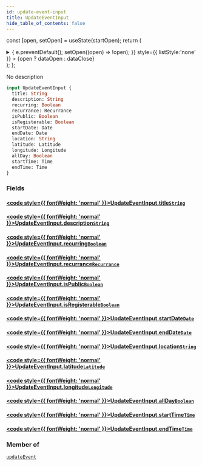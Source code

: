 ```yaml
---
id: update-event-input
title: UpdateEventInput
hide_table_of_contents: false
---
```






const [open, setOpen] = useState(startOpen);
return (
<details {...(open ? { open: true } : {})} className="details" style={{ border:'none', boxShadow:'none', background:'var(--ifm-background-color)' }}>
<summary
onClick={(e) => {
e.preventDefault();
setOpen((open) => !open);
}}
style={{ listStyle:'none' }} >
{open ? dataOpen : dataClose}
</summary>
{open && children}
</details>
);
};

No description

```graphql
input UpdateEventInput {
  title: String
  description: String
  recurring: Boolean
  recurrance: Recurrance
  isPublic: Boolean
  isRegisterable: Boolean
  startDate: Date
  endDate: Date
  location: String
  latitude: Latitude
  longitude: Longitude
  allDay: Boolean
  startTime: Time
  endTime: Time
}
```

### Fields

#### [<code style={{ fontWeight: 'normal' }}>UpdateEventInput.<b>title</b></code>](#)<Bullet />[`String`](../../../docs/schema/scalars/string) <Badge class="secondary" text="scalar"/>

>

#### [<code style={{ fontWeight: 'normal' }}>UpdateEventInput.<b>description</b></code>](#)<Bullet />[`String`](../../../docs/schema/scalars/string) <Badge class="secondary" text="scalar"/>

>

#### [<code style={{ fontWeight: 'normal' }}>UpdateEventInput.<b>recurring</b></code>](#)<Bullet />[`Boolean`](../../../docs/schema/scalars/boolean) <Badge class="secondary" text="scalar"/>

>

#### [<code style={{ fontWeight: 'normal' }}>UpdateEventInput.<b>recurrance</b></code>](#)<Bullet />[`Recurrance`](../../../docs/schema/enums/recurrance) <Badge class="secondary" text="enum"/>

>

#### [<code style={{ fontWeight: 'normal' }}>UpdateEventInput.<b>isPublic</b></code>](#)<Bullet />[`Boolean`](../../../docs/schema/scalars/boolean) <Badge class="secondary" text="scalar"/>

>

#### [<code style={{ fontWeight: 'normal' }}>UpdateEventInput.<b>isRegisterable</b></code>](#)<Bullet />[`Boolean`](../../../docs/schema/scalars/boolean) <Badge class="secondary" text="scalar"/>

>

#### [<code style={{ fontWeight: 'normal' }}>UpdateEventInput.<b>startDate</b></code>](#)<Bullet />[`Date`](../../../docs/schema/scalars/date) <Badge class="secondary" text="scalar"/>

>

#### [<code style={{ fontWeight: 'normal' }}>UpdateEventInput.<b>endDate</b></code>](#)<Bullet />[`Date`](../../../docs/schema/scalars/date) <Badge class="secondary" text="scalar"/>

>

#### [<code style={{ fontWeight: 'normal' }}>UpdateEventInput.<b>location</b></code>](#)<Bullet />[`String`](../../../docs/schema/scalars/string) <Badge class="secondary" text="scalar"/>

>

#### [<code style={{ fontWeight: 'normal' }}>UpdateEventInput.<b>latitude</b></code>](#)<Bullet />[`Latitude`](../../../docs/schema/scalars/latitude) <Badge class="secondary" text="scalar"/>

>

#### [<code style={{ fontWeight: 'normal' }}>UpdateEventInput.<b>longitude</b></code>](#)<Bullet />[`Longitude`](../../../docs/schema/scalars/longitude) <Badge class="secondary" text="scalar"/>

>

#### [<code style={{ fontWeight: 'normal' }}>UpdateEventInput.<b>allDay</b></code>](#)<Bullet />[`Boolean`](../../../docs/schema/scalars/boolean) <Badge class="secondary" text="scalar"/>

>

#### [<code style={{ fontWeight: 'normal' }}>UpdateEventInput.<b>startTime</b></code>](#)<Bullet />[`Time`](../../../docs/schema/scalars/time) <Badge class="secondary" text="scalar"/>

>

#### [<code style={{ fontWeight: 'normal' }}>UpdateEventInput.<b>endTime</b></code>](#)<Bullet />[`Time`](../../../docs/schema/scalars/time) <Badge class="secondary" text="scalar"/>

>

### Member of

[`updateEvent`](../../../docs/schema/mutations/update-event) <Badge class="secondary" text="mutation"/>

